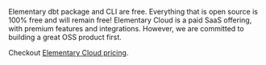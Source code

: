 <Accordion title="Is Elementary free? Does Elementary cost money?">

Elementary dbt package and CLI are free. Everything that is open source is 100% free and will remain free!
Elementary Cloud is a paid SaaS offering, with premium features and integrations.
However, we are committed to building a great OSS product first.

Checkout [Elementary Cloud pricing](https://www.elementary-data.com/pricing).

</Accordion>

